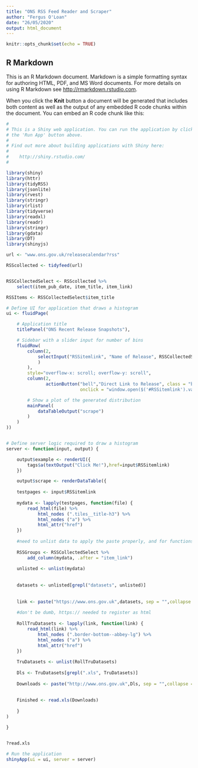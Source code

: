 ---
title: "ONS RSS Feed Reader and Scraper"
author: "Fergus O'Loan"
date: "26/05/2020"
output: html_document
---

```{r setup, include=FALSE}
knitr::opts_chunk$set(echo = TRUE)
```

## R Markdown

This is an R Markdown document. Markdown is a simple formatting syntax for authoring HTML, PDF, and MS Word documents. For more details on using R Markdown see <http://rmarkdown.rstudio.com>.

When you click the **Knit** button a document will be generated that includes both content as well as the output of any embedded R code chunks within the document. You can embed an R code chunk like this:

```{r cars}
#
# This is a Shiny web application. You can run the application by clicking
# the 'Run App' button above.
#
# Find out more about building applications with Shiny here:
#
#    http://shiny.rstudio.com/
#

library(shiny)
library(httr)
library(tidyRSS)
library(jsonlite)
library(rvest)
library(stringr)
library(rlist)
library(tidyverse)
library(readxl)
library(readr)
library(stringr)
library(gdata)
library(DT)
library(shinyjs)

url <- "www.ons.gov.uk/releasecalendar?rss"

RSScollected <- tidyfeed(url)


RSSCollectedSelect <- RSScollected %>% 
    select(item_pub_date, item_title, item_link)

RSSItems <- RSSCollectedSelect$item_title

# Define UI for application that draws a histogram
ui <- fluidPage(

    # Application title
    titlePanel("ONS Recent Release Snapshots"),

    # Sidebar with a slider input for number of bins 
    fluidRow(
        column(2,
            selectInput("RSSitemlink", "Name of Release", RSSCollectedSelect$item_link
            ) 
        ),
        style="overflow-x: scroll; overflow-y: scroll",
        column(2,
               actionButton("bell","Direct Link to Release", class = "btn action-button", 
                            onclick = "window.open($('#RSSitemlink').val())") ,

        # Show a plot of the generated distribution
        mainPanel(
            dataTableOutput("scrape")
        )
    )
))


# Define server logic required to draw a histogram
server <- function(input, output) {

    output$example <- renderUI({
        tags$a(textOutput("Click Me!"),href=input$RSSitemlink)
    })

    output$scrape <- renderDataTable({
        
    testpages <- input$RSSitemlink
    
    mydata <- lapply(testpages, function(file) {
        read_html(file) %>% 
            html_nodes (".tiles__title-h3") %>%
            html_nodes ("a") %>%
            html_attr("href")
    })
    
    #need to unlist data to apply the paste properly, and for functions later
    
    RSSGroups <- RSSCollectedSelect %>%
        add_column(mydata, .after = "item_link")
    
    unlisted <- unlist(mydata)
    
    
    datasets <- unlisted[grepl("datasets", unlisted)]
    
    
    link <- paste("https://www.ons.gov.uk",datasets, sep = "",collapse = NULL)
    
    #don't be dumb, https:// needed to register as html
    
    RollTruDatasets <- lapply(link, function(link) {
        read_html(link) %>% 
            html_nodes (".border-bottom--abbey-lg") %>%
            html_nodes ("a") %>%
            html_attr("href")
    })
    
    TruDatasets <- unlist(RollTruDatasets)
    
    Dls <- TruDatasets[grepl(".xls", TruDatasets)]
    
    Downloads <- paste("http://www.ons.gov.uk",Dls, sep = "",collapse = NULL)
    
    
    Finished <- read.xls(Downloads)
 
    }   
)

}


?read.xls

# Run the application 
shinyApp(ui = ui, server = server)
```


